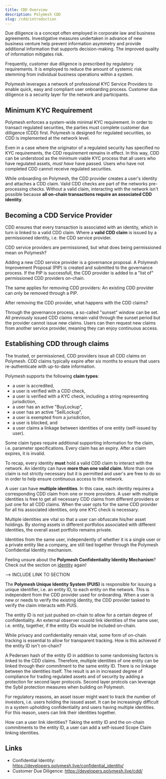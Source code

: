 ```yaml
---
title: CDD Overview
description: Polymesh CDD
slug: /cdd/introduction
---
```


Due diligence is a concept often employed in corporate law and business agreements. Investigative measures undertaken in advance of new business venture help prevent information asymmetry and provide additional information that supports decision-making. The improved quality of information mitigates risk.

Frequently, customer due diligence is prescribed by regulatory requirements. It is employed to reduce the amount of systemic risk stemming from individual business operations within a system.

Polymesh leverages a network of professional KYC Service Providers to enable quick, easy and compliant user onboarding process. Customer due diligence is a security layer for the network and participants.

## Minimum KYC Requirement

Polymesh enforces a system-wide minimal KYC requirement. In order to transact regulated securities, the parties must complete customer due dilligence (CDD) first. Polymesh is designed for regulated securities, so CDD is implemented at the network level.

Even in a case where the originator of a regulated security has specified no KYC requirements, the CDD requirement remains in effect. In this way, CDD can be understood as the minimum viable KYC process that all users who have regulated assets, _must have_ have passed. Users who have not completed CDD cannot receive regulated securities.

While onboarding on Polymesh, the CDD provider creates a user's identity and attaches a CDD claim. Valid CDD checks are part of the networks pre-processing checks. Without a valid claim, interacting with the network isn't possible because **all on-chain transactions require an associated CDD identity**.

## Becoming a CDD Service Provider

CDD ensures that every transaction is associated with an identity, which in turn is linked to a valid CDD claim. Where a **valid CDD claim** is issued by a permissioned identity, i.e. the CDD service provider.

CDD service providers are permissioned, but what does being permissioned mean on Polymesh?

Adding a new CDD service provider is a governance proposal. A Polymesh Improvement Proposal (PIP) is created and submitted to the governance process. If the PIP is successfull, the CDD provider is added to a "list of" permissioned CDD providers on-chain.

The same applies for removing CDD providers: An existing CDD provider can only be removed through a PIP.

After removing the CDD provider, what happens with the CDD claims?

Through the governance process, a so-called "sunset" window can be set. All previously issued CDD claims remain valid through the sunset period but the provider cannot issue new claims. Users can then request new claims from another service provider, meaning they can enjoy continuous access.

## Establishing CDD through claims

The trusted, or permissioned, CDD providers issue all CDD claims on Polymesh. CDD claims typically expire after six months to ensure that users re-authenticate with up-to-date information.

Polymesh supports the following **claim types**:

* a user is accredited,
* a user is verified with a CDD check,
* a user is verified with a KYC check, including a string representing jurisdiction,
* a user has an active "BuyLockup",
* a user has an active "SellLockup",
* a user is exempted from a jurisdiction,
* a user is blocked, and
* a user claims a linkage between identities of one entity (self-issued by user).

Some claim types require additional supporting information for the claim, i.e. parameter specifications. Every claim has an expiry. After a claim expires, it is invalid.

To recap, every identity **must** hold a valid CDD claim to interact with the network. An identity can have **more than one valid claim**. More than one claim is not strictly necessary but it is permitted and user's are free to do so in order to help ensure continuous access to the network.

A user can have **multiple identities**. In this case, each identity requires a corresponding CDD claim from one or more providers. A user with multiple identities is free to get all necessary CDD claims from different providers or just one for all CDD claims. When the user opts for the same CDD provider for all his associated identities, only one KYC check is necessary.

Multiple identities are vital so that a user can obfuscate his/her asset holdings. By storing assets in different portfolios associated with different identities, the overall asset portfolio remains private.

Identities from the same user, independently of whether it is a single user or a private entity like a company, are still tied together through the Polymesh Confidential Identity mechanism.

<HighlightBox type="tip">

Feeling unsure about the **Polymesh Confidentiality Identity Mechanism**? Check out the section on [identity](/introduction/identity) again!

--> INCLUDE LINK TO SECTION

</HighlightBox>

The **Polymesh Unique Identity System (PUIS)** is responsible for issuing a unique identifier, i.e. an entity ID, to each entity on the network. This is independent from the CDD provider used for onboarding. When a user is new or needs to verify the existing identity, the CDD provider tasked to verify the claim interacts with PUIS.

The entity ID is not just pushed on-chain to allow for a certain degree of confidentiality. An external observer couold link identities of the same user, i.e. entity, together, if the entity IDs would be included on-chain.

While privacy and confidentiality remain vital, some form of on-chain tracking is essential to allow for transparent tracking. How is this achieved if the entity ID isn't on-chain?

A Pedersen hash of the entity ID in addition to some randomising factors is linked to the CDD claims. Therefore, multiple identities of one entity can be linked through their commitment to the same entity ID. There is no linkage between the identities itself. The result is an in increased degree of compliance for trading regulated assets and of security by adding a protection for second layer protocols. Second layer protcols can leverage the Sybil protection measures when building on Polymesh.

For regulatory reasons, an asset issuer might want to track the number of investors, i.e. users holding the issued asset. It can be increasingly difficult in a system upholding confidentiality and users having multiple identities. For this reason, users can link their identities together.

How can a user link identities? Taking the entity ID and the on-chain commitments to the entity ID, a user can add a self-issued Scope Claim linking identities.

## Links

* Confidential Identity: https://developers.polymesh.live/confidential_identity/
* Customer Due Diligence: https://developers.polymesh.live/cdd/
